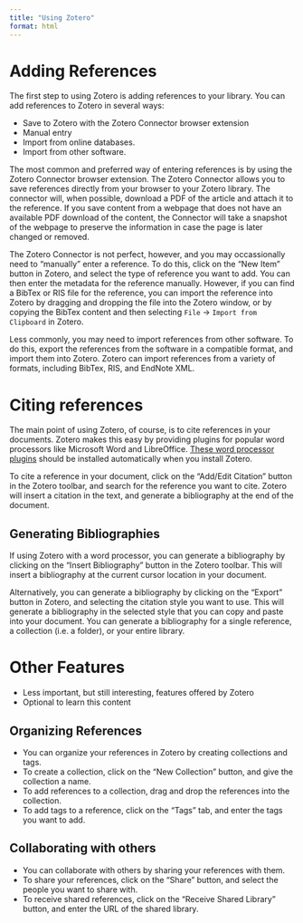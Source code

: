 ```yaml
---
title: "Using Zotero"
format: html
---
```


# Adding References

The first step to using Zotero is adding references to your library. You can add references to Zotero in several ways:

-   Save to Zotero with the Zotero Connector browser extension
-   Manual entry
-   Import from online databases.
-   Import from other software.

The most common and preferred way of entering references is by using the Zotero Connector browser extension. The Zotero Connector allows you to save references directly from your browser to your Zotero library. The connector will, when possible, download a PDF of the article and attach it to the reference. If you save content from a webpage that does not have an available PDF download of the content, the Connector will take a snapshot of the webpage to preserve the information in case the page is later changed or removed.

The Zotero Connector is not perfect, however, and you may occassionally need to "manually" enter a reference. To do this, click on the "New Item" button in Zotero, and select the type of reference you want to add. You can then enter the metadata for the reference manually. However, if you can find a BibTex or RIS file for the reference, you can import the reference into Zotero by dragging and dropping the file into the Zotero window, or by copying the BibTex content and then selecting `File` -\> `Import from Clipboard` in Zotero.

Less commonly, you may need to import references from other software. To do this, export the references from the software in a compatible format, and import them into Zotero. Zotero can import references from a variety of formats, including BibTex, RIS, and EndNote XML.


# Citing references

The main point of using Zotero, of course, is to cite references in your documents. Zotero makes this easy by providing plugins for popular word processors like Microsoft Word and LibreOffice. [These word processor plugins](https://www.zotero.org/support/system_requirements#word_processors) should be installed automatically when you install Zotero. 

To cite a reference in your document, click on the "Add/Edit Citation" button in the Zotero toolbar, and search for the reference you want to cite. Zotero will insert a citation in the text, and generate a bibliography at the end of the document.

## Generating Bibliographies

If using Zotero with a word processor, you can generate a bibliography by clicking on the "Insert Bibliography" button in the Zotero toolbar. This will insert a bibliography at the current cursor location in your document.

Alternatively, you can generate a bibliography by clicking on the "Export" button in Zotero, and selecting the citation style you want to use. This will generate a bibliography in the selected style that you can copy and paste into your document. You can generate a bibliography for a single reference, a collection (i.e. a folder), or your entire library.


# Other Features

-   Less important, but still interesting, features offered by Zotero
-   Optional to learn this content

## Organizing References

-   You can organize your references in Zotero by creating collections and tags.
-   To create a collection, click on the "New Collection" button, and give the collection a name.
-   To add references to a collection, drag and drop the references into the collection.
-   To add tags to a reference, click on the "Tags" tab, and enter the tags you want to add.

## Collaborating with others

-   You can collaborate with others by sharing your references with them.
-   To share your references, click on the "Share" button, and select the people you want to share with.
-   To receive shared references, click on the "Receive Shared Library" button, and enter the URL of the shared library.


